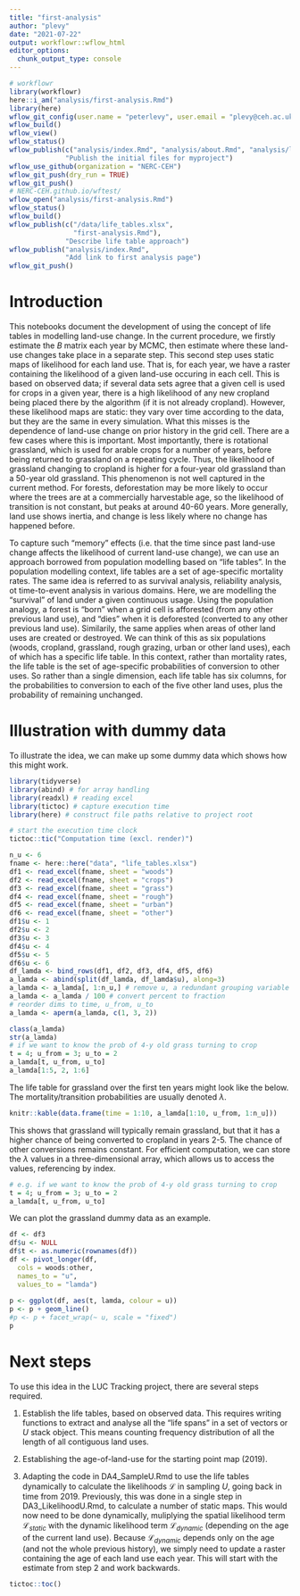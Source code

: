 ```yaml
---
title: "first-analysis"
author: "plevy"
date: "2021-07-22"
output: workflowr::wflow_html
editor_options:
  chunk_output_type: console
---
```


```r
# workflowr
library(workflowr)
here::i_am("analysis/first-analysis.Rmd")
library(here)
wflow_git_config(user.name = "peterlevy", user.email = "plevy@ceh.ac.uk")
wflow_build()
wflow_view()
wflow_status()
wflow_publish(c("analysis/index.Rmd", "analysis/about.Rmd", "analysis/license.Rmd"),
              "Publish the initial files for myproject")
wflow_use_github(organization = "NERC-CEH")
wflow_git_push(dry_run = TRUE)
wflow_git_push()
# NERC-CEH.github.io/wftest/
wflow_open("analysis/first-analysis.Rmd")
wflow_status()
wflow_build()
wflow_publish(c("/data/life_tables.xlsx", 
                "first-analysis.Rmd"),
              "Describe life table approach")
wflow_publish("analysis/index.Rmd",
              "Add link to first analysis page")
wflow_git_push()
```

# Introduction

This notebooks document the development of using the concept of life tables in modelling land-use change. In the current procedure, we firstly estimate the $B$ matrix each year by MCMC, then estimate where these land-use changes take place in a separate step. This second step uses static maps of likelihood for each land use. That is, for each year, we have a raster containing the likelihood of a given land-use occuring in each cell. This is based on observed data; if several data sets agree that a given cell is used for crops in a given year, there is a high likelihood of any new cropland being placed there by the algorithm (if it is not already cropland). However, these likelihood maps are static: they vary over time according to the data, but they are the same in every simulation. What this misses is the dependence of land-use change on prior history in the grid cell. There are a few cases where this is important. Most importantly, there is rotational grassland, which is used for arable crops for a number of years, before being returned to grassland on a repeating cycle. Thus, the likelihood of grassland changing to cropland is higher for a four-year old grassland than a 50-year old grassland. This phenomenon is not well captured in the current method. For forests, deforestation may be more likely to occur where the trees are at a commercially harvestable age, so the likelihood of transition is not constant, but peaks at around 40-60 years. More generally, land use shows inertia, and change is less likely where no change has happened before.

To capture such "memory" effects (i.e. that the time since past land-use change affects the likelihood of current land-use change), we can use an approach borrowed from population modelling based on "life tables". In the population modelling context, life tables are a set of age-specific mortality rates. The same idea is referred to as survival analysis, reliability analysis, ot time-to-event analysis in various domains. Here, we are modelling the "survival" of land under a given continuous usage. Using the population analogy, a forest is "born" when a grid cell is afforested (from any other previous land use), and "dies" when it is deforested (converted to any other previous land use). Similarily, the same applies when areas of other land uses are created or destroyed.
We can think of this as six populations (woods, cropland, grassland, rough grazing, urban or other land uses), each of which has a specific life table. In this context, rather than mortality rates, the life table is the set of age-specific probabilities of conversion to other uses. So rather than a single dimension, each life table has six columns, for the probabilities to conversion to each of the five other land uses, plus the probability of remaining unchanged.

# Illustration with dummy data
To illustrate the idea, we can make up some dummy data which shows how this might work.

```r
library(tidyverse)
library(abind) # for array handling
library(readxl) # reading excel
library(tictoc) # capture execution time
library(here) # construct file paths relative to project root

# start the execution time clock
tictoc::tic("Computation time (excl. render)")
```

```r
n_u <- 6
fname <- here::here("data", "life_tables.xlsx")
df1 <- read_excel(fname, sheet = "woods")
df2 <- read_excel(fname, sheet = "crops")
df3 <- read_excel(fname, sheet = "grass")
df4 <- read_excel(fname, sheet = "rough")
df5 <- read_excel(fname, sheet = "urban")
df6 <- read_excel(fname, sheet = "other")
df1$u <- 1
df2$u <- 2
df3$u <- 3
df4$u <- 4
df5$u <- 5
df6$u <- 6
df_lamda <- bind_rows(df1, df2, df3, df4, df5, df6)
a_lamda <- abind(split(df_lamda, df_lamda$u), along=3)
a_lamda <- a_lamda[, 1:n_u,] # remove u, a redundant grouping variable
a_lamda <- a_lamda / 100 # convert percent to fraction
# reorder dims to time, u_from, u_to
a_lamda <- aperm(a_lamda, c(1, 3, 2))

class(a_lamda)
str(a_lamda)
# if we want to know the prob of 4-y old grass turning to crop
t = 4; u_from = 3; u_to = 2
a_lamda[t, u_from, u_to]
a_lamda[1:5, 2, 1:6]
```

The life table for grassland over the first ten years might look like the below. The mortality/transition probabilities are usually denoted $\lambda$.

```r
knitr::kable(data.frame(time = 1:10, a_lamda[1:10, u_from, 1:n_u]))
```

This shows that grassland will typically remain grassland, but that it has a higher chance of being converted to cropland in years 2-5. The chance of other conversions remains constant. For efficient computation, we can store the $\lambda$ values in a three-dimensional array, which allows us to access the values, referencing by index. 

```r
# e.g. if we want to know the prob of 4-y old grass turning to crop
t = 4; u_from = 3; u_to = 2
a_lamda[t, u_from, u_to]
```

We can plot the grassland dummy data as an example.

```r
df <- df3
df$u <- NULL
df$t <- as.numeric(rownames(df))
df <- pivot_longer(df,
  cols = woods:other,
  names_to = "u",
  values_to = "lamda")
  
p <- ggplot(df, aes(t, lamda, colour = u))
p <- p + geom_line()
#p <- p + facet_wrap(~ u, scale = "fixed")
p
```

# Next steps
To use this idea in the LUC Tracking project, there are several steps required.

1. Establish the life tables, based on observed data. This requires writing functions to extract and analyse all the "life spans" in a set of vectors or $U$ stack object. This means counting frequency distribution of all the length of all contiguous land uses.

2. Establishing the age-of-land-use for the starting point map (2019).

3. Adapting the code in DA4_SampleU.Rmd to use the life tables dynamically to calculate the likelihoods $\mathcal{L}$ in sampling $U$, going back in time from 2019. Previously, this was done in a single step in DA3_LikelihoodU.Rmd, to calculate a number of static maps. This would now need to be done dynamically, muliplying the spatial likelihood term $\mathcal{L}_{static}$ with the dynamic likelihood term $\mathcal{L}_{dynamic}$ (depending on the age of the current land use). Because $\mathcal{L}_{dynamic}$ depends only on the age (and not the whole previous history), we simply need to update a raster containing the age of each land use each year. This will start with the estimate from step 2 and work backwards.

```r
tictoc::toc()
```
